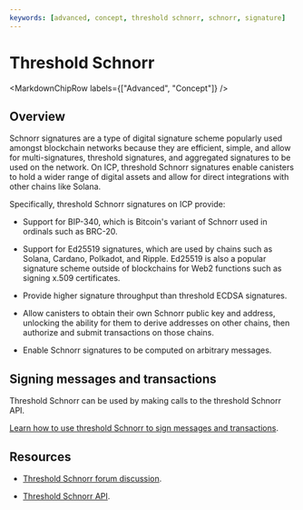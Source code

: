 ```yaml
---
keywords: [advanced, concept, threshold schnorr, schnorr, signature]
---
```



# Threshold Schnorr

<MarkdownChipRow labels={["Advanced", "Concept"]} />

## Overview

Schnorr signatures are a type of digital signature scheme popularly used amongst blockchain networks because they are efficient, simple, and allow for multi-signatures, threshold signatures, and aggregated signatures to be used on the network. On ICP, threshold Schnorr signatures enable canisters to hold a wider range of digital assets and allow for direct integrations with other chains like Solana.

Specifically, threshold Schnorr signatures on ICP provide:

- Support for BIP-340, which is Bitcoin's variant of Schnorr used in ordinals such as BRC-20.

- Support for Ed25519 signatures, which are used by chains such as Solana, Cardano, Polkadot, and Ripple. Ed25519 is also a popular signature scheme outside of blockchains for Web2 functions such as signing x.509 certificates.

- Provide higher signature throughput than threshold ECDSA signatures.

- Allow canisters to obtain their own Schnorr public key and address, unlocking the ability for them to derive addresses on other chains, then authorize and submit transactions on those chains.

- Enable Schnorr signatures to be computed on arbitrary messages.

## Signing messages and transactions

Threshold Schnorr can be used by making calls to the threshold Schnorr API.

[Learn how to use threshold Schnorr to sign messages and transactions](./signing-messages-tschnorr.mdx).

## Resources

- [Threshold Schnorr forum discussion](https://forum.dfinity.org/t/threshold-schnorr-facilitating-brc-20-trading-solana-integration-certificate-signing-and-more/28993).

- [Threshold Schnorr API](https://github.com/dfinity/interface-spec/pull/288).
